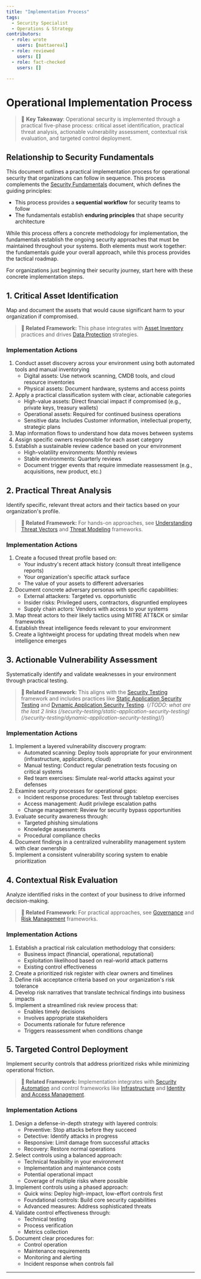 ```yaml
---
title: "Implementation Process"
tags:
  - Security Specialist
  - Operations & Strategy
contributors:
  - role: wrote
    users: [mattaereal]
  - role: reviewed
    users: []
  - role: fact-checked
    users: []

---
```




<TagProvider>
<TagFilter />

# Operational Implementation Process

<TagList tags={frontmatter.tags} />
<AttributionList contributors={frontmatter.contributors} />

> 🔑 **Key Takeaway**: Operational security is implemented through a practical five-phase process: critical asset identification, practical threat analysis, actionable vulnerability assessment, contextual risk evaluation, and targeted control deployment.

## Relationship to Security Fundamentals

This document outlines a practical implementation process for operational security that organizations can follow in sequence. This process complements the [Security Fundamentals](/opsec/core-concepts/security-fundamentals) document, which defines the guiding principles:

- This process provides a **sequential workflow** for security teams to follow
- The fundamentals establish **enduring principles** that shape security architecture

While this process offers a concrete methodology for implementation, the fundamentals establish the ongoing security approaches that must be maintained throughout your systems. Both elements must work together: the fundamentals guide your overall approach, while this process provides the tactical roadmap.

For organizations just beginning their security journey, start here with these concrete implementation steps.

## 1. Critical Asset Identification

Map and document the assets that would cause significant harm to your organization if compromised.

> **🔗 Related Framework:** This phase integrates with [Asset Inventory](/infrastructure/asset-inventory) practices and drives [Data Protection](/opsec/old/data-protection/overview) strategies.

### Implementation Actions

1. Conduct asset discovery across your environment using both automated tools and manual inventorying
   - Digital assets: Use network scanning, CMDB tools, and cloud resource inventories
   - Physical assets: Document hardware, systems and access points
2. Apply a practical classification system with clear, actionable categories
   - High-value assets: Direct financial impact if compromised (e.g., private keys, treasury wallets)
   - Operational assets: Required for continued business operations
   - Sensitive data: Includes Customer information, intellectual property, strategic plans
3. Map information flows to understand how data moves between systems
4. Assign specific owners responsible for each asset category
5. Establish a sustainable review cadence based on your environment
   - High-volatility environments: Monthly reviews
   - Stable environments: Quarterly reviews
   - Document trigger events that require immediate reassessment (e.g., acquisitions, new product, etc.)

## 2. Practical Threat Analysis

Identify specific, relevant threat actors and their tactics based on your organization's profile.

> **🔗 Related Framework:** For hands-on approaches, see [Understanding Threat Vectors](/awareness/understanding-threat-vectors) and [Threat Modeling](/opsec/threat-modeling-overview) frameworks.

### Implementation Actions

1. Create a focused threat profile based on:
   - Your industry's recent attack history (consult threat intelligence reports)
   - Your organization's specific attack surface
   - The value of your assets to different adversaries
2. Document concrete adversary personas with specific capabilities:
   - External attackers: Targeted vs. opportunistic
   - Insider risks: Privileged users, contractors, disgruntled employees
   - Supply chain actors: Vendors with access to your systems
3. Map threat actors to their likely tactics using MITRE ATT&CK or similar frameworks
4. Establish threat intelligence feeds relevant to your environment
5. Create a lightweight process for updating threat models when new intelligence emerges

## 3. Actionable Vulnerability Assessment

Systematically identify and validate weaknesses in your environment through practical testing.

> **🔗 Related Framework:** This aligns with the [Security Testing](/security-testing/overview) framework and includes practices like [Static Application Security Testing]() and [Dynamic Application Security Testing](). {/*TODO: what are the last 2 links (/security-testing/static-application-security-testing)(/security-testing/dynamic-application-security-testing)*/}

### Implementation Actions

1. Implement a layered vulnerability discovery program:
   - Automated scanning: Deploy tools appropriate for your environment (infrastructure, applications, cloud)
   - Manual testing: Conduct regular penetration tests focusing on critical systems
   - Red team exercises: Simulate real-world attacks against your defenses
2. Examine security processes for operational gaps:
   - Incident response procedures: Test through tabletop exercises
   - Access management: Audit privilege escalation paths
   - Change management: Review for security bypass opportunities
3. Evaluate security awareness through:
   - Targeted phishing simulations
   - Knowledge assessments
   - Procedural compliance checks
4. Document findings in a centralized vulnerability management system with clear ownership
5. Implement a consistent vulnerability scoring system to enable prioritization

## 4. Contextual Risk Evaluation

Analyze identified risks in the context of your business to drive informed decision-making.

> **🔗 Related Framework:** For practical approaches, see [Governance](/governance/overview) and [Risk Management](/governance/risk-management) frameworks.

### Implementation Actions

1. Establish a practical risk calculation methodology that considers:
   - Business impact (financial, operational, reputational)
   - Exploitation likelihood based on real-world attack patterns
   - Existing control effectiveness
2. Create a prioritized risk register with clear owners and timelines
3. Define risk acceptance criteria based on your organization's risk tolerance
4. Develop risk narratives that translate technical findings into business impacts
5. Implement a streamlined risk review process that:
   - Enables timely decisions
   - Involves appropriate stakeholders
   - Documents rationale for future reference
   - Triggers reassessment when conditions change

## 5. Targeted Control Deployment

Implement security controls that address prioritized risks while minimizing operational friction.

> **🔗 Related Framework:** Implementation integrates with [Security Automation](/security-automation/overview) and control frameworks like [Infrastructure](/infrastructure/overview) and [Identity and Access Management](/iam/overview).

### Implementation Actions

1. Design a defense-in-depth strategy with layered controls:
   - Preventive: Stop attacks before they succeed
   - Detective: Identify attacks in progress
   - Responsive: Limit damage from successful attacks
   - Recovery: Restore normal operations
2. Select controls using a balanced approach:
   - Technical feasibility in your environment
   - Implementation and maintenance costs
   - Potential operational impact
   - Coverage of multiple risks where possible
3. Implement controls using a phased approach:
   - Quick wins: Deploy high-impact, low-effort controls first
   - Foundational controls: Build core security capabilities
   - Advanced measures: Address sophisticated threats
4. Validate control effectiveness through:
   - Technical testing
   - Process verification
   - Metrics collection
5. Document clear procedures for:
   - Control operation
   - Maintenance requirements
   - Monitoring and alerting
   - Incident response when controls fail

---

</TagProvider>
<ContributeFooter />